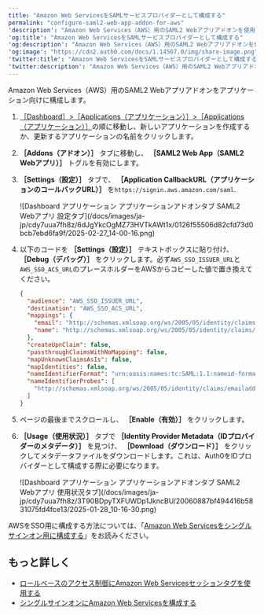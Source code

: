 ```yaml
---
title: "Amazon Web ServicesをSAMLサービスプロバイダーとして構成する"
permalink: "configure-saml2-web-app-addon-for-aws"
'description': "Amazon Web Services（AWS）用のSAML2 Webアプリアドオンを使用して、Auth0をIDプロバイダーとして構成する方法を説明します。"
'og:title': "Amazon Web ServicesをSAMLサービスプロバイダーとして構成する"
'og:description': "Amazon Web Services（AWS）用のSAML2 Webアプリアドオンを使用して、Auth0をIDプロバイダーとして構成する方法を説明します。"
'og:image': "https://cdn2.auth0.com/docs/1.14567.0/img/share-image.png"
'twitter:title': "Amazon Web ServicesをSAMLサービスプロバイダーとして構成する"
'twitter:description': "Amazon Web Services（AWS）用のSAML2 Webアプリアドオンを使用して、Auth0をIDプロバイダーとして構成する方法を説明します。"
---
```


Amazon Web Services（AWS）用のSAML2 Webアプリアドオンをアプリケーション向けに構成します。

1. [［Dashboard］>［Applications（アプリケーション）］>［Applications（アプリケーション）］](https://manage.auth0.com/#/applications)の順に移動し、新しいアプリケーションを作成するか、更新するアプリケーションの名前をクリックします。
2. **［Addons（アドオン）］** タブに移動し、 **［SAML2 Web App（SAML2 Webアプリ）］** トグルを有効にします。
3. **［Settings（設定）］** タブで、 **［Application CallbackURL（アプリケーションのコールバックURL）］** を`https://signin.aws.amazon.com/saml`.

   <Frame>![Dashboard アプリケーション アプリケーションアドオンタブ SAML2 Webアプリ 設定タブ](/docs/images/ja-jp/cdy7uua7fh8z/6dJgYkcOgMZ73HVTkAWt1x/0126f55506d82cfd73d0bcb7ebd6fa9f/2025-02-27_14-00-16.png)</Frame>

4. 以下のコードを **［Settings（設定）］** テキストボックスに貼り付け、 **［Debug（デバッグ）］** をクリックします。必ず`AWS_SSO_ISSUER_URL`と`AWS_SSO_ACS_URL`のプレースホルダーをAWSからコピーした値で置き換えてください。

   ```json lines
   {
     "audience": "AWS_SSO_ISSUER_URL",
     "destination": "AWS_SSO_ACS_URL",
     "mappings": {
       "email": "http://schemas.xmlsoap.org/ws/2005/05/identity/claims/emailaddress",
       "name": "http://schemas.xmlsoap.org/ws/2005/05/identity/claims/name"
     },
     "createUpnClaim": false,
     "passthroughClaimsWithNoMapping": false,
     "mapUnknownClaimsAsIs": false,
     "mapIdentities": false,
     "nameIdentifierFormat": "urn:oasis:names:tc:SAML:1.1:nameid-format:emailAddress",
     "nameIdentifierProbes": [
       "http://schemas.xmlsoap.org/ws/2005/05/identity/claims/emailaddress"
     ]
   }
   ```

   

   
5. ページの最後までスクロールし、 **［Enable（有効）］** をクリックします。
6. **［Usage（使用状況）］** タブで **［Identity Provider Metadata（IDプロバイダーのメタデータ）］** を見つけ、 **［Download（ダウンロード）］** をクリックしてメタデータファイルをダウンロードします。これは、Auth0をIDプロバイダーとして構成する際に必要になります。

   <Frame>![Dashboard アプリケーション アプリケーションアドオンタブ SAML2 Webアプリ 使用状況タブ](/docs/images/ja-jp/cdy7uua7fh8z/3T90BDpyTXFUWDp1JkncBU/20060887bf494416b5831075fd4fce13/2025-01-28_10-16-30.png)</Frame>

AWSを<Tooltip data-tooltip-id="react-containers-DefinitionTooltip-0" href="/docs/ja-jp/glossary?term=single-sign-on" tip="シングルサインオン（SSO）: ユーザーが1つのアプリケーションにログインした後、そのユーザーを他のアプリケーションに自動的にログインさせるサービス。" cta="用語集の表示">SSO</Tooltip>用に構成する方法については、「[Amazon Web Servicesをシングルサインオン用に構成する](/docs/ja-jp/customize/integrations/aws/configure-amazon-web-services-for-sso)」をお読みください。

## もっと詳しく

* [ロールベースのアクセス制御にAmazon Web Servicesセッションタグを使用する](/docs/ja-jp/customize/integrations/aws/session-tags)
* [シングルサインオンにAmazon Web Servicesを構成する](/docs/ja-jp/customize/integrations/aws/configure-amazon-web-services-for-sso)